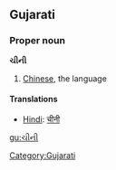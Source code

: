 ==Gujarati==
===Proper noun===
'''ચીની'''
#[[Chinese]], the language
====Translations====
*[[Hindi]]: [[चीनी]]
[[Category:Gujarati]]
[[gu:ચીની]]